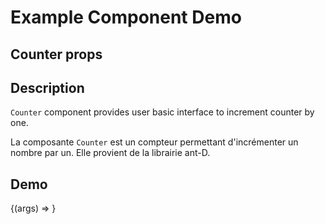 
<Meta title="Example/Counter" component={Counter} />

# Example Component Demo

## Counter props
<Props of={Counter} />

## Description

`Counter` component provides user basic interface to increment counter by one.

La composante `Counter` est un compteur permettant d'incrémenter un nombre par un.
Elle provient de la librairie ant-D.

## Demo

<Canvas>
  <Story name="Example Counter">
    {(args) => <Counter {...args} />}
  </Story>
</Canvas>
